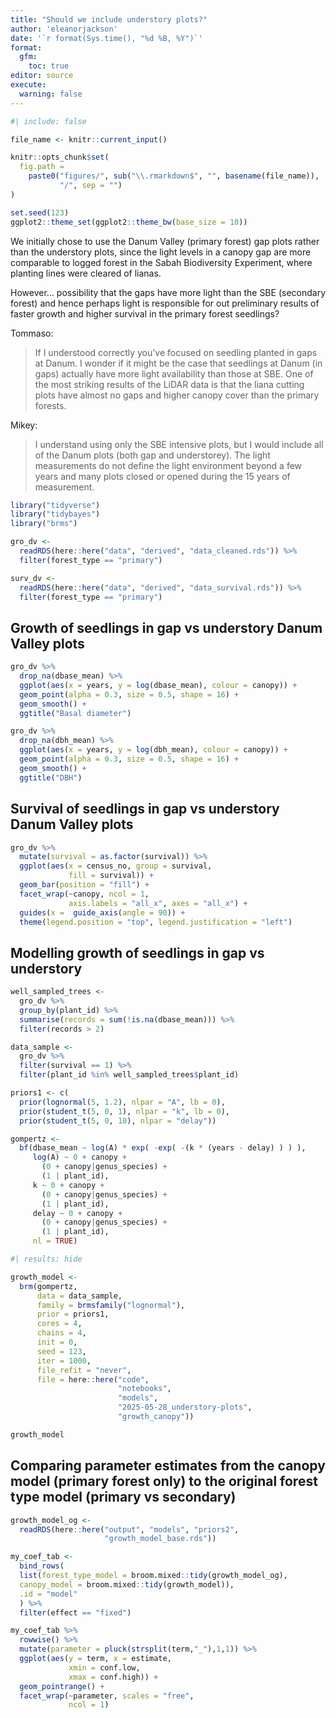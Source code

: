 ```yaml
---
title: "Should we include understory plots?"
author: 'eleanorjackson'
date: '`r format(Sys.time(), "%d %B, %Y")`' 
format: 
  gfm:
    toc: true
editor: source
execute:
  warning: false
---
```


```r
#| include: false

file_name <- knitr::current_input()

knitr::opts_chunk$set(
  fig.path =
    paste0("figures/", sub("\\.rmarkdown$", "", basename(file_name)), 
           "/", sep = "")
)

set.seed(123)
ggplot2::theme_set(ggplot2::theme_bw(base_size = 10))
```

We initially chose to use the Danum Valley (primary forest) gap plots rather than the understory plots, since the light levels in a canopy gap are more comparable to logged forest in the Sabah Biodiversity Experiment, where planting lines were cleared of lianas.

However... possibility that the gaps have more light than the SBE (secondary forest) and hence perhaps light is responsible for out preliminary results of faster growth and higher survival in the primary forest seedlings?

Tommaso:

> If I understood correctly you've focused on seedling planted in gaps at Danum. I wonder if it might be the case that seedlings at Danum (in gaps) actually have more light availability than those at SBE. One of the most striking results of the LiDAR data is that the liana cutting plots have almost no gaps and higher canopy cover than the primary forests.

Mikey:

> I understand using only the SBE intensive plots, but I would include all of the Danum plots (both gap and understorey). The light measurements do not define the light environment beyond a few years and many plots closed or opened during the 15 years of measurement.

```r
library("tidyverse")
library("tidybayes")
library("brms")
```

```r
gro_dv <-
  readRDS(here::here("data", "derived", "data_cleaned.rds")) %>% 
  filter(forest_type == "primary")

surv_dv <-
  readRDS(here::here("data", "derived", "data_survival.rds")) %>% 
  filter(forest_type == "primary")
```

## Growth of seedlings in gap vs understory Danum Valley plots

```r
gro_dv %>% 
  drop_na(dbase_mean) %>% 
  ggplot(aes(x = years, y = log(dbase_mean), colour = canopy)) +
  geom_point(alpha = 0.3, size = 0.5, shape = 16) +
  geom_smooth() +
  ggtitle("Basal diameter")
```

```r
gro_dv %>% 
  drop_na(dbh_mean) %>% 
  ggplot(aes(x = years, y = log(dbh_mean), colour = canopy)) +
  geom_point(alpha = 0.3, size = 0.5, shape = 16) +
  geom_smooth() +
  ggtitle("DBH")
```

## Survival of seedlings in gap vs understory Danum Valley plots

```r
gro_dv %>% 
  mutate(survival = as.factor(survival)) %>% 
  ggplot(aes(x = census_no, group = survival, 
             fill = survival)) +
  geom_bar(position = "fill") +
  facet_wrap(~canopy, ncol = 1,
             axis.labels = "all_x", axes = "all_x") +
  guides(x =  guide_axis(angle = 90)) +
  theme(legend.position = "top", legend.justification = "left") 
```

## Modelling growth of seedlings in gap vs understory

```r
well_sampled_trees <-
  gro_dv %>%
  group_by(plant_id) %>%
  summarise(records = sum(!is.na(dbase_mean))) %>%
  filter(records > 2)

data_sample <-
  gro_dv %>%
  filter(survival == 1) %>%
  filter(plant_id %in% well_sampled_trees$plant_id)
```

```r
priors1 <- c(
  prior(lognormal(5, 1.2), nlpar = "A", lb = 0),
  prior(student_t(5, 0, 1), nlpar = "k", lb = 0),
  prior(student_t(5, 0, 10), nlpar = "delay"))
```

```r
gompertz <-
  bf(dbase_mean ~ log(A) * exp( -exp( -(k * (years - delay) ) ) ),
     log(A) ~ 0 + canopy +
       (0 + canopy|genus_species) +
       (1 | plant_id),
     k ~ 0 + canopy +
       (0 + canopy|genus_species) +
       (1 | plant_id),
     delay ~ 0 + canopy +
       (0 + canopy|genus_species) +
       (1 | plant_id),
     nl = TRUE)
```

```r
#| results: hide

growth_model <-
  brm(gompertz,
      data = data_sample,
      family = brmsfamily("lognormal"),
      prior = priors1,
      cores = 4,
      chains = 4,
      init = 0,
      seed = 123,
      iter = 1000,
      file_refit = "never",
      file = here::here("code", 
                        "notebooks", 
                        "models", 
                        "2025-05-28_understory-plots",
                        "growth_canopy"))
```

```r
growth_model
```

## Comparing parameter estimates from the canopy model (primary forest only) to the original forest type model (primary vs secondary)

```r
growth_model_og <-
  readRDS(here::here("output", "models", "priors2",
                     "growth_model_base.rds"))
```


```r
my_coef_tab <-
  bind_rows(
  list(forest_type_model = broom.mixed::tidy(growth_model_og), 
  canopy_model = broom.mixed::tidy(growth_model)),
  .id = "model"
  ) %>% 
  filter(effect == "fixed")
```

```r
my_coef_tab %>% 
  rowwise() %>% 
  mutate(parameter = pluck(strsplit(term,"_"),1,1)) %>% 
  ggplot(aes(y = term, x = estimate,
             xmin = conf.low,
             xmax = conf.high)) +
  geom_pointrange() +
  facet_wrap(~parameter, scales = "free",
             ncol = 1)
```

